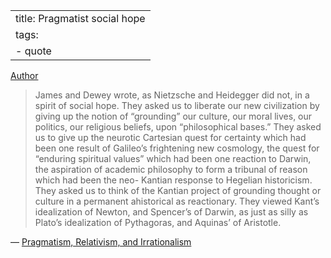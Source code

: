 
---
title: Pragmatist social hope
tags:
 - quote
---

[Author](/docs/phil/Richard Rorty.html)

> James and Dewey wrote, as Nietzsche and Heidegger did not, in a spirit of social hope. They asked us to liberate our new civilization by giving up the notion of "grounding" our culture, our moral lives, our politics, our religious beliefs, upon "philosophical bases." They asked us to give up the neurotic Cartesian quest for certainty which had been one result of Galileo's frightening new cosmology, the quest for "enduring spiritual values" which had been one reaction to Darwin, the aspiration of academic philosophy to form a tribunal of reason which had been the neo- Kantian response to Hegelian historicism. They asked us to think of the Kantian project of grounding thought or culture in a permanent ahistorical as reactionary. They viewed Kant's idealization of Newton, and Spencer's of Darwin, as just as silly as Plato's idealization of Pythagoras, and Aquinas' of Aristotle.

 — [Pragmatism, Relativism, and Irrationalism](/docs/phil/Pragmatism, Relativism, and Irrationalism.html)